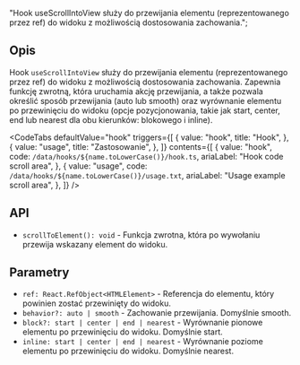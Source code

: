   "Hook useScrollIntoView służy do przewijania elementu (reprezentowanego przez ref) do widoku z możliwością dostosowania zachowania.";


<Heading title={name} color={roughNotationColor} />

## Opis

Hook `useScrollIntoView` służy do przewijania elementu (reprezentowanego przez ref) do widoku z możliwością dostosowania zachowania. Zapewnia funkcję zwrotną, która uruchamia akcję przewijania, a także pozwala określić sposób przewijania (auto lub smooth) oraz wyrównanie elementu po przewinięciu do widoku (opcje pozycjonowania, takie jak start, center, end lub nearest dla obu kierunków: blokowego i inline).

<Separator className="my-5" aria-hidden="true" />

<CodeTabs
  defaultValue="hook"
  triggers={[
    {
      value: "hook",
      title: "Hook",
    },
    {
      value: "usage",
      title: "Zastosowanie",
    },
  ]}
  contents={[
    {
      value: "hook",
      code: `/data/hooks/${name.toLowerCase()}/hook.ts`,
      ariaLabel: "Hook code scroll area",
    },
    {
      value: "usage",
      code: `/data/hooks/${name.toLowerCase()}/usage.txt`,
      ariaLabel: "Usage example scroll area",
    },
  ]}
/>

## API

- `scrollToElement(): void` - Funkcja zwrotna, która po wywołaniu przewija wskazany element do widoku.

## Parametry

- `ref: React.RefObject<HTMLElement>` - Referencja do elementu, który powinien zostać przewinięty do widoku.
- `behavior?: auto | smooth` - Zachowanie przewijania. Domyślnie smooth.
- `block?: start | center | end | nearest` - Wyrównanie pionowe elementu po przewinięciu do widoku. Domyślnie start.
- `inline: start | center | end | nearest` - Wyrównanie poziome elementu po przewinięciu do widoku. Domyślnie nearest.
